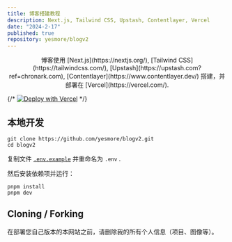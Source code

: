 ```yaml
---
title: 博客搭建教程
description: Next.js, Tailwind CSS, Upstash, Contentlayer, Vercel
date: "2024-2-17"
published: true
repository: yesmore/blogv2
---
```


<div align="center">
博客使用 [Next.js](https://nextjs.org/), [Tailwind CSS](https://tailwindcss.com/), [Upstash](https://upstash.com?ref=chronark.com), [Contentlayer](https://www.contentlayer.dev/) 搭建，并部署在 [Vercel](https://vercel.com/).
</div>


{/* [![Deploy with Vercel](https://vercel.com/button)](https://vercel.com/new/upstash/clone?demo-title=Next.js%20Portfolio%20with%20Pageview%20Counter&demo-description=Portfolio%20site%20with%20pageview%20counter%2C%20built%20with%20Next.js%2013%20App%20Router%2C%20Contentlayer%2C%20and%20Upstash%20Redis.&demo-url=https%3A%2F%2Fchronark.com%2F&demo-image=%2F%2Fimages.ctfassets.net%2Fe5382hct74si%2F1DA8n5a6WaP9p1FXf9LmUY%2Fc6264fa2732355787bf657df92dda8a1%2FCleanShot_2023-04-17_at_14.17.37.png&project-name=Next.js%20Portfolio%20with%20Pageview%20Counter&repository-name=nextjs-portfolio-pageview-counter&repository-url=https%3A%2F%2Fgithub.com%2Fchronark%2Fchronark.com&from=templates&integration-ids=oac_V3R1GIpkoJorr6fqyiwdhl17) */}

## 本地开发

```sh-session
git clone https://github.com/yesmore/blogv2.git
cd blogv2
```

复制文件 [`.env.example`](https://github.com/yesmore/blogv2/blob/main/.env.example) 并重命名为 `.env` .

然后安装依赖项并运行：
```sh-session
pnpm install
pnpm dev
```

## Cloning / Forking

在部署您自己版本的本网站之前，请删除我的所有个人信息（项目、图像等）。
